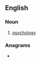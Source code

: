 ==English==

===Noun===
{{en-noun|-}}

# {{label|en|dated}} [[psychology]]

===Anagrams===
* {{l|en|cohyponyms}}